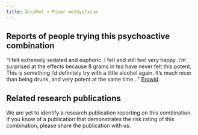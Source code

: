 ---
title: Alcohol + Piper methysticum
---
## Reports of people trying this psychoactive combination

“I felt extremely sedated and euphoric. I felt and still feel very happy. I’m surprised at the effects because 8 grams in tea have never felt this potent. This is something I’d definitely try with a little alcohol again. It’s much nicer than being drunk, and very potent at the same time…” [Erowid](https://erowid.org/experiences/exp.php?ID=57399).

## Related research publications

We are yet to identify a research publication reporting on this combination. If you know of a publication that demonstrates the risk rating of this combination, please share the publication with us.
